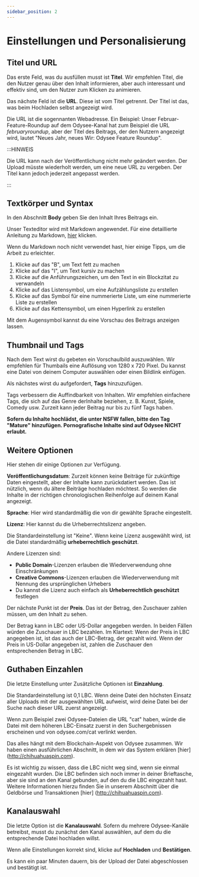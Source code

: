 ---
sidebar_position: 2
---

# Einstellungen und Personalisierung

## Titel und URL

Das erste Feld, was du ausfüllen musst ist **Titel**. Wir empfehlen Titel, die den Nutzer genau über den Inhalt informieren, aber auch interessant und effektiv sind, um den Nutzer zum Klicken zu animieren.

Das nächste Feld ist die **URL**. Diese ist vom Titel getrennt. Der Titel ist das, was beim Hochladen selbst angezeigt wird. 

Die URL ist die sogennanten Webadresse. Ein Beispiel: Unser Februar-Feature-Roundup auf dem Odysee-Kanal hat zum Beispiel die URL *februaryroundup*, aber der Titel des Beitrags, der den Nutzern angezeigt wird, lautet "Neues Jahr, neues Wir: Odysee Feature Roundup".

:::HINWEIS

Die URL kann nach der Veröffentlichung nicht mehr geändert werden. Der Upload müsste wiederholt werden, um eine neue URL zu vergeben. Der Titel kann jedoch jederzeit angepasst werden. 

:::

## Textkörper und Syntax

In den Abschnitt **Body** geben Sie den Inhalt Ihres Beitrags ein.

Unser Texteditor wird mit Markdown angewendet. Für eine detaillierte Anleitung zu Markdown, [hier](https://www.markdownguide.org/basic-syntax/) klicken.

Wenn du Markdown noch nicht verwendet hast, hier einige Tipps, um die Arbeit zu erleichter.

1. Klicke auf das "B", um Text fett zu machen
2. Klicke auf das "I", um Text kursiv zu machen
3. Klicke auf die Anführungszeichen, um den Text in ein Blockzitat zu verwandeln
4. Klicke auf das Listensymbol, um eine Aufzählungsliste zu erstellen
5. Klicke auf das Symbol für eine nummerierte Liste, um eine nummerierte Liste zu erstellen
6. Klicke auf das Kettensymbol, um einen Hyperlink zu erstellen

Mit dem Augensymbol kannst du eine Vorschau des Beitrags anzeigen lassen.

## Thumbnail und Tags

Nach dem Text wirst du gebeten ein Vorschaulbild auszuwählen. Wir empfehlen für Thumbails eine Auflösung von 1280 x 720 Pixel. Du kannst eine Datei von deinem Computer auswählen oder einen Bildlink einfügen. 

Als nächstes wirst du aufgefordert, **Tags** hinzuzufügen.

Tags verbessern die Auffindbarkeit von Inhalten. Wir empfehlen einfachere Tags, die sich auf das Genre derInhalte beziehen, z. B. Kunst, Spiele, Comedy usw. Zurzeit kann jeder Beitrag nur bis zu fünf Tags haben.

**Sofern du Inhalte hochlädst, die unter NSFW fallen, bitte den Tag "Mature" hinzufügen. Pornografische Inhalte sind auf Odysee NICHT erlaubt.**

## Weitere Optionen

Hier stehen dir einige Optionen zur Verfügung. 

**Veröffentlichungsdatum**: Zurzeit können keine Beiträge für zukünftige Daten eingestellt, aber der Inhalte kann zurückdatiert werden. Das ist nützlich, wenn du ältere Beiträge hochladen möchtest. So werden die Inhalte in der richtigen chronologischen Reihenfolge auf deinem Kanal angezeigt.

**Sprache**: Hier wird standardmäßig die von dir gewählte Sprache eingestellt.

**Lizenz**: Hier kannst du die Urheberrechtslizenz angeben.

Die Standardeinstellung ist "Keine". Wenn keine Lizenz ausgewählt wird, ist die Datei standardmäßig **urheberrechtlich geschützt**. 

Andere Lizenzen sind:

- **Public Domain**-Lizenzen erlauben die Wiederverwendung ohne Einschränkungen
- **Creative Commons**-Lizenzen erlauben die Wiederverwendung mit Nennung des ursprünglichen Urhebers
- Du kannst die Lizenz auch einfach als **Urheberrechtlich geschützt** festlegen

Der nächste Punkt ist der **Preis**. Das ist der Betrag, den Zuschauer zahlen müssen, um den Inhalt zu sehen.

Der Betrag kann in LBC oder US-Dollar angegeben werden. In beiden Fällen würden die Zuschauer in LBC bezahlen. Im Klartext: Wenn der Preis in LBC angegeben ist, ist das auch der LBC-Betrag, der gezahlt wird. Wenn der Preis in US-Dollar angegeben ist, zahlen die Zuschauer den entsprechenden Betrag in LBC.

## Guthaben Einzahlen

Die letzte Einstellung unter Zusätzliche Optionen ist **Einzahlung**.

Die Standardeinstellung ist 0,1 LBC. Wenn deine Datei den höchsten Einsatz aller Uploads mit der ausgewählten URL aufweist, wird deine Datei bei der Suche nach dieser URL zuerst angezeigt.

Wenn zum Beispiel zwei Odysee-Dateien die URL "cat" haben, würde die Datei mit dem höheren LBC-Einsatz zuerst in den Suchergebnissen erscheinen und von odysee.com/cat verlinkt werden.

Das alles hängt mit dem Blockchain-Aspekt von Odysee zusammen. Wir haben einen ausführlichen Abschnitt, in dem wir das System erklären [hier] (http://chihuahuaspin.com).

Es ist wichtig zu wissen, dass die LBC nicht weg sind, wenn sie einmal eingezahlt wurden. Die LBC befinden sich noch immer in deiner Brieftasche, aber sie sind an den Kanal gebunden, auf den du die LBC eingezahlt hast. Weitere Informationen hierzu finden Sie in unserem Abschnitt über die Geldbörse und Transaktionen [hier] (http://chihuahuaspin.com).

## Kanalauswahl

Die letzte Option ist die **Kanalauswahl**. Sofern du mehrere Odysee-Kanäle betreibst, musst du zunächst den Kanal auswählen, auf dem du die entsprechende Datei hochladen willst.

Wenn alle Einstellungen korrekt sind, klicke auf **Hochladen** und **Bestätigen**.

Es kann ein paar Minuten dauern, bis der Upload der Datei abgeschlossen und bestätigt ist.
